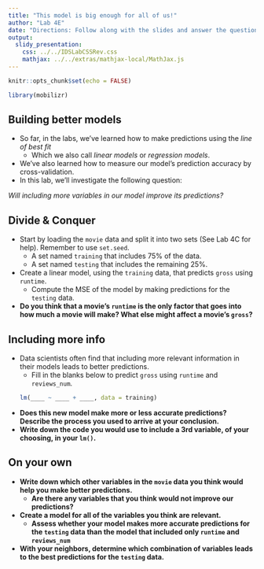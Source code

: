 ```yaml
---
title: "This model is big enough for all of us!"
author: "Lab 4E"
date: "Directions: Follow along with the slides and answer the questions in **red** font in your journal."
output: 
  slidy_presentation: 
    css: ../../IDSLabCSSRev.css
    mathjax: ../../extras/mathjax-local/MathJax.js
---
```


```r
knitr::opts_chunk$set(echo = FALSE)
```

```r
library(mobilizr)
```

## Building better models

- So far, in the labs, we've learned how to make predictions using the _line of best fit_
    - Which we also call _linear models_ or _regression models_.
- We've also learned how to measure our model's prediction accuracy by cross-validation.
- In this lab, we'll investigate the following question:

_Will including more variables in our model improve its predictions?_


## Divide & Conquer

- Start by loading the `movie` data and split it into two sets (See Lab 4C for help). Remember to use `set.seed`.
    - A set named `training` that includes 75% of the data.
    - A set named `testing` that includes the remaining 25%.
- Create a linear model, using the `training` data, that predicts `gross` using `runtime`.
    - Compute the MSE of the model by making predictions for the `testing` data.
- **Do you think that a movie's `runtime` is the only factor that goes into how much a movie will make? What else might affect a movie's `gross`?**


## Including more info

- Data scientists often find that including more relevant information in their models leads to better predictions.
    - Fill in the blanks below to predict `gross` using `runtime` and `reviews_num`.
```r
lm(____ ~ ____ + ____, data = training)
```

- **Does this new model make more or less accurate predictions? Describe the process you used to arrive at your conclusion.**
- **Write down the code you would use to include a 3rd variable, of your choosing, in your `lm()`.**


## On your own

- **Write down which other variables in the `movie` data you think would help you make better predictions.** 
    - **Are there any variables that you think would not improve our predictions?**
- **Create a model for all of the variables you think are relevant.**
    - **Assess whether your model makes more accurate predictions for the `testing` data than the model that included only `runtime` and `reviews_num`**
- **With your neighbors, determine which combination of variables leads to the best predictions for the `testing` data.**
